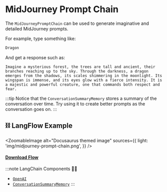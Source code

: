 # MidJourney Prompt Chain

The `MidJourneyPromptChain` can be used to generate imaginative and detailed MidJourney prompts.

For example, type something like:

```bash
Dragon
```

And get a response such as:

```text
Imagine a mysterious forest, the trees are tall and ancient, their branches reaching up to the sky. Through the darkness, a dragon emerges from the shadows, its scales shimmering in the moonlight. Its wingspan is immense, and its eyes glow with a fierce intensity. It is a majestic and powerful creature, one that commands both respect and fear.
```

:::tip
Notice that the `ConversationSummaryMemory` stores a summary of the conversation over time. Try using it to create better prompts as the conversation goes on.
:::

## ⛓️ LangFlow Example



<ZoomableImage
  alt="Docusaurus themed image"
  sources={{
    light: 'img/midjourney-prompt-chain.png',
  }}
/>

 #### <a target="\_blank" href="json_files/MidJourney_Prompt_Chain.json" download>Download Flow</a>

:::note LangChain Components 🦜🔗
- [`OpenAI`](https://python.langchain.com/docs/modules/model_io/models/llms/integrations/openai)
- [`ConversationSummaryMemory`](https://python.langchain.com/docs/modules/memory/how_to/summary)
:::